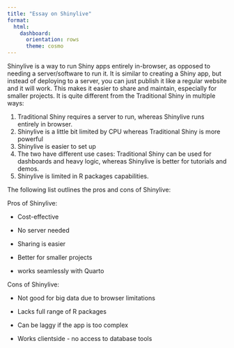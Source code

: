 ```yaml
---
title: "Essay on Shinylive"
format:
  html:
    dashboard: 
      orientation: rows
      theme: cosmo
---
```


Shinylive is a way to run Shiny apps entirely in-browser, as opposed to needing a server/software to run it. It is similar to creating a Shiny app, but instead of deploying to a server, you can just publish it like a regular website and it will work. This makes it easier to share and maintain, especially for smaller projects. It is quite different from the Traditional Shiny in multiple ways:

1.  Traditional Shiny requires a server to run, whereas Shinylive runs entirely in browser.
2.  Shinylive is a little bit limited by CPU whereas Traditional Shiny is more powerful
3.  Shinylive is easier to set up
4.  The two have different use cases: Traditional Shiny can be used for dashboards and heavy logic, whereas Shinylive is better for tutorials and demos.
5.  Shinylive is limited in R packages capabilities.

The following list outlines the pros and cons of Shinylive:

Pros of Shinylive:

-   Cost-effective

-   No server needed

-   Sharing is easier

-   Better for smaller projects

-   works seamlessly with Quarto

Cons of Shinylive:

-   Not good for big data due to browser limitations

-   Lacks full range of R packages

-   Can be laggy if the app is too complex

-   Works clientside - no access to database tools
